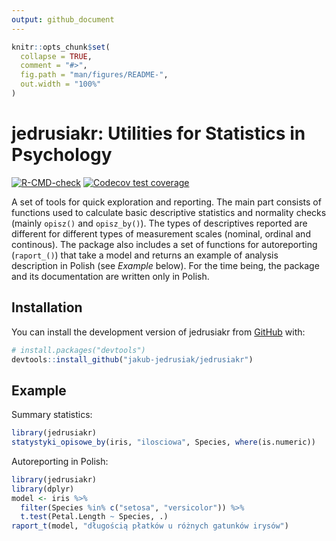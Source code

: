 ```yaml
---
output: github_document
---
```


<!-- README.md is generated from README.Rmd. Please edit that file -->

```r
knitr::opts_chunk$set(
  collapse = TRUE,
  comment = "#>",
  fig.path = "man/figures/README-",
  out.width = "100%"
)
```

# jedrusiakr: Utilities for Statistics in Psychology

<!-- badges: start -->
[![R-CMD-check](https://github.com/jakub-jedrusiak/jedrusiakr/actions/workflows/R-CMD-check.yaml/badge.svg)](https://github.com/jakub-jedrusiak/jedrusiakr/actions/workflows/R-CMD-check.yaml)
[![Codecov test coverage](https://codecov.io/gh/jakub-jedrusiak/jedrusiakr/branch/master/graph/badge.svg)](https://app.codecov.io/gh/jakub-jedrusiak/jedrusiakr?branch=master)
<!-- badges: end -->

A set of tools for quick exploration and reporting. The main part consists of functions used to calculate basic descriptive statistics and normality checks (mainly `opisz()` and `opisz_by()`). The types of descriptives reported are different for different types of measurement scales (nominal, ordinal and continous). The package also includes a set of functions for autoreporting (`raport_()`) that take a model and returns an example of analysis description in Polish (see *Example* below). For the time being, the package and its documentation are written only in Polish.

## Installation

You can install the development version of jedrusiakr from [GitHub](https://github.com/) with:

``` r
# install.packages("devtools")
devtools::install_github("jakub-jedrusiak/jedrusiakr")
```

## Example

Summary statistics:

```r
library(jedrusiakr)
statystyki_opisowe_by(iris, "ilosciowa", Species, where(is.numeric))
```

Autoreporting in Polish:

```r
library(jedrusiakr)
library(dplyr)
model <- iris %>%
  filter(Species %in% c("setosa", "versicolor")) %>%
  t.test(Petal.Length ~ Species, .)
raport_t(model, "długością płatków u różnych gatunków irysów")
```
